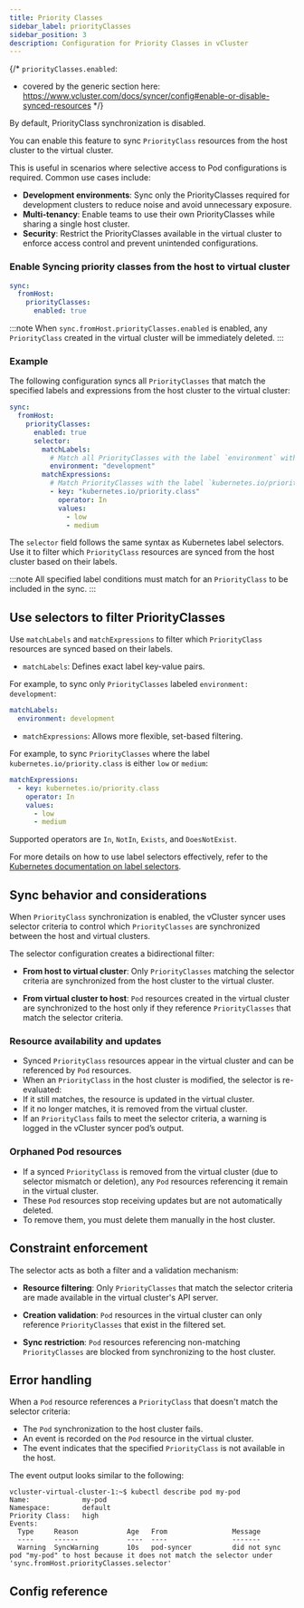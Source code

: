 ```yaml
---
title: Priority Classes
sidebar_label: priorityClasses
sidebar_position: 3
description: Configuration for Priority Classes in vCluster
---
```



{/*
`priorityClasses.enabled`:
- covered by the generic section here: https://www.vcluster.com/docs/syncer/config#enable-or-disable-synced-resources
*/}

By default, PriorityClass synchronization is disabled.

You can enable this feature to sync `PriorityClass` resources from the host cluster to the virtual cluster.

This is useful in scenarios where selective access to Pod configurations is required. Common use cases include:

- **Development environments**: Sync only the PriorityClasses required for development clusters to reduce noise and avoid unnecessary exposure.
- **Multi-tenancy**: Enable teams to use their own PriorityClasses while sharing a single host cluster.
- **Security**: Restrict the PriorityClasses available in the virtual cluster to enforce access control and prevent unintended configurations.

### Enable Syncing priority classes from the host to virtual cluster


```YAML
sync:
  fromHost:
    priorityClasses:
      enabled: true
```

<!-- vale off -->

:::note
When `sync.fromHost.priorityClasses.enabled` is enabled, any `PriorityClass` created in the virtual cluster will be immediately deleted.
:::

### Example

The following configuration syncs all `PriorityClasses` that match the specified labels and expressions from the host cluster to the virtual cluster:

```YAML
sync:
  fromHost:
    priorityClasses:
      enabled: true
      selector:
        matchLabels:
          # Match all PriorityClasses with the label `environment` with value `development`
          environment: "development"
        matchExpressions:
          # Match PriorityClasses with the label `kubernetes.io/priority.class` that are either `low` or `medium`
          - key: "kubernetes.io/priority.class"
            operator: In
            values:
              - low
              - medium
```

The `selector` field follows the same syntax as Kubernetes label selectors. Use it to filter which `PriorityClass` resources are synced from the host cluster based on their labels.

:::note
All specified label conditions must match for an `PriorityClass` to be included in the sync.
:::


## Use selectors to filter PriorityClasses

Use `matchLabels` and `matchExpressions` to filter which `PriorityClass` resources are synced based on their labels.

- `matchLabels`: Defines exact label key-value pairs.

For example, to sync only `PriorityClasses` labeled `environment: development`:

```yaml
matchLabels:
  environment: development
  ```

- `matchExpressions`: Allows more flexible, set-based filtering.

For example, to sync `PriorityClasses` where the label `kubernetes.io/priority.class` is either `low` or `medium`:

```yaml
matchExpressions:
  - key: kubernetes.io/priority.class
    operator: In
    values:
      - low
      - medium
  ```
Supported operators are `In`, `NotIn`, `Exists`, and `DoesNotExist`.

For more details on how to use label selectors effectively, refer to the [Kubernetes documentation on label selectors](https://kubernetes.io/docs/concepts/overview/working-with-objects/labels/#resources-that-support-set-based-requirements).

## Sync behavior and considerations

When `PriorityClass` synchronization is enabled, the vCluster syncer uses selector criteria to control which `PriorityClasses` are synchronized between the host and virtual clusters.

The selector configuration creates a bidirectional filter:

- **From host to virtual cluster**: Only `PriorityClasses` matching the selector criteria are synchronized from the host cluster to the virtual cluster.

- **From virtual cluster to host**: `Pod` resources created in the virtual cluster are synchronized to the host only if they reference `PriorityClasses` that match the selector criteria.

### Resource availability and updates

- Synced `PriorityClass` resources appear in the virtual cluster and can be referenced by `Pod` resources.
- When an `PriorityClass` in the host cluster is modified, the selector is re-evaluated:
- If it still matches, the resource is updated in the virtual cluster.
- If it no longer matches, it is removed from the virtual cluster.
- If an `PriorityClass` fails to meet the selector criteria, a warning is logged in the vCluster syncer pod’s output.

### Orphaned Pod resources

- If a synced `PriorityClass` is removed from the virtual cluster (due to selector mismatch or deletion), any `Pod` resources referencing it remain in the virtual cluster.
- These `Pod` resources stop receiving updates but are not automatically deleted.
- To remove them, you must delete them manually in the host cluster.

## Constraint enforcement

The selector acts as both a filter and a validation mechanism:

- **Resource filtering**: Only `PriorityClasses` that match the selector criteria are made available in the virtual cluster's API server.

- **Creation validation**: `Pod` resources in the virtual cluster can only reference `PriorityClasses` that exist in the filtered set.

- **Sync restriction**: `Pod` resources referencing non-matching `PriorityClasses` are blocked from synchronizing to the host cluster.

## Error handling

When a `Pod` resource references a `PriorityClass` that doesn't match the selector criteria:

- The `Pod` synchronization to the host cluster fails.
- An event is recorded on the `Pod` resource in the virtual cluster.
- The event indicates that the specified `PriorityClass` is not available in the host.

The event output looks similar to the following:

```shell
vcluster-virtual-cluster-1:~$ kubectl describe pod my-pod
Name:             my-pod
Namespace:        default
Priority Class:   high
Events:
  Type     Reason            Age   From                Message
  ----     ------            ----  ----                -------
  Warning  SyncWarning       10s   pod-syncer          did not sync pod "my-pod" to host because it does not match the selector under 'sync.fromHost.priorityClasses.selector'
```

## Config reference

<EnableSwitch/>
